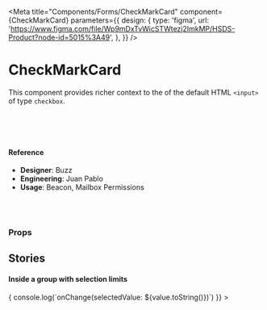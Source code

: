 
<Meta
  title="Components/Forms/CheckMarkCard"
  component={CheckMarkCard}
  parameters={{
    design: {
      type: 'figma',
      url:
        'https://www.figma.com/file/Wp9mDxTvWicSTWtezj2ImkMP/HSDS-Product?node-id=5015%3A49',
    },
  }}
/>

# CheckMarkCard

This component provides richer context to the of the default HTML `<input>` of type `checkbox`.

<Canvas>
  <Story name="default">
    <div>
      <CheckMarkCard label="Derek" value="derek"></CheckMarkCard>
      <br />
      <CheckMarkCard
        label="Hansel"
        value="hansel"
        disabled={boolean('disabled', true)}
        shouldDisplayLabel={false}
      ></CheckMarkCard>
      <br />
      <CheckMarkCard
        label="Matilda"
        value="matilda"
        checked={boolean('checked', true)}
      ></CheckMarkCard>
      <br />
      <CheckMarkCard
        label="Mugatu"
        value="mugatu"
        status="locked"
        iconName="lock-closed"
        iconSize="20"
        markColor="lavender"
        tooltipText="This is locked, leave it alone"
      ></CheckMarkCard>
    </div>
  </Story>
</Canvas>

#### Reference

- **Designer**: Buzz
- **Engineering**: Juan Pablo
- **Usage**: Beacon, Mailbox Permissions

<br />
<br />

### Props

<ArgsTable of={CheckMarkCard} />

## Stories

#### Inside a group with selection limits

<Canvas>
  <Story name="inside group">
    <CheckMarkCard.Grid
      isResponsive
      value={['matilda']}
      choiceMaxWidth="170px"
      choiceHeight="160px"
      multiSelectLimit={number('multiSelectLimit', 2)}
      onChange={value => {
        console.log(`onChange(selectedValue: ${value.toString()})`)
      }}
    >
      <CheckMarkCard
        label="Derek"
        value="derek"
        avatar={AvatarSpec.generate().image}
        subtitle="NYC"
      ></CheckMarkCard>
      <CheckMarkCard
        label="Hansel"
        value="hansel"
        avatar={AvatarSpec.generate().image}
        subtitle="Los Angeles"
      ></CheckMarkCard>
      <CheckMarkCard
        label="Matilda"
        value="matilda"
        avatar={AvatarSpec.generate().image}
        subtitle="Charlotte"
      ></CheckMarkCard>
      <CheckMarkCard
        label="Mugatu"
        value="mugatu"
        disabled
        avatar={AvatarSpec.generate().image}
        subtitle="Tokyo"
      ></CheckMarkCard>
      <CheckMarkCard
        avatar={AvatarSpec.generate().image}
        label="Elaine"
        value="elaine"
        iconName="lock-closed"
        iconSize="20"
        status="locked"
        markColor="lavender"
        tooltipText="This is locked, leave it alone"
      ></CheckMarkCard>
      <CheckMarkCard
        label="Mark"
        value="mark"
        subtitle="Queens"
      ></CheckMarkCard>
    </CheckMarkCard.Grid>
  </Story>
</Canvas>
